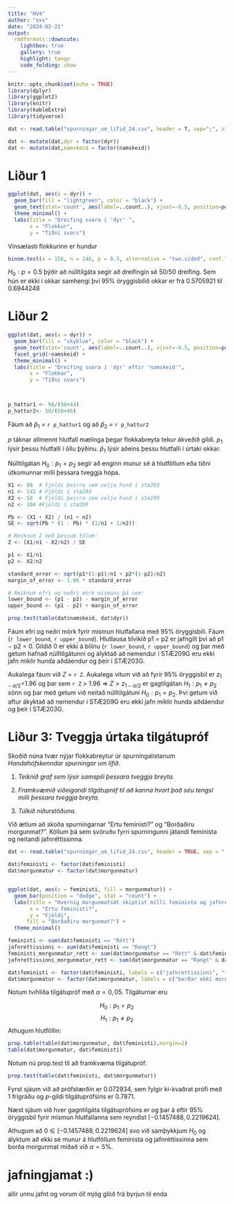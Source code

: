 ```yaml
---
title: "HV4"
author: "xxx"
date: "2024-02-21"
output:
  rmdformats::downcute:
    lightbox: true
    gallery: true
    highlight: tango
    code_folding: show
---
```


```r
knitr::opts_chunk$set(echo = TRUE)
library(dplyr)
library(ggplot2)
library(knitr)
library(kableExtra)
library(tidyverse)
```

```r
dat <- read.table("spurningar_um_lifid_24.csv", header = T, sep=";", stringsAsFactors= T)

dat <- mutate(dat,dyr = factor(dyr))
dat <- mutate(dat,namskeid = factor(namskeid))
```
# Liður 1
```r
ggplot(dat, aes(x = dyr)) + 
  geom_bar(fill = "lightgreen", color = "black") +
  geom_text(stat='count', aes(label=..count..), vjust=-0.5, position=position_stack(vjust=0.5)) +
  theme_minimal() + 
  labs(title = "Dreifing svara í 'dyr' ",
       x = "Flokkur", 
       y = "Tíðni svars")
```

Vinsælasti flokkurinn er hundur

```r

binom.test(x = 156, n = 246, p = 0.5, alternative = "two.sided", conf.level = 0.95)

```


$H_0 : p = 0.5$ þýðir að núlltilgáta segir að dreifingin sé 50/50 dreifing. Sem hún er ekki í okkar samhengi því 95% öryggisbilið okkar er frá 0.5705921 til 0.6944248

# Liður 2

```r
ggplot(dat, aes(x = dyr)) +
  geom_bar(fill = "skyblue", color = "black") +
  geom_text(stat='count', aes(label=..count..), vjust=-0.5, position=position_stack(vjust=0.5)) +
  facet_grid(~namskeid) +
  theme_minimal() +
  labs(title = "Dreifing svara í 'dýr' eftir 'namskeid'",
       x = "Flokkar",
       y = "Tíðni svars")



p_hattur1 <- 98/(98+44)
p_hattur2<- 58/(58+46)
```
Fáum að $\hat{p}_1$ = `r p_hattur1`
og að $\hat{p}_2$ = `r p_hattur2`


$p$ táknar allmennt hlutfall mælinga þegar flokkabreyta tekur ákveðið gildi.
$p_1$ lýsir þessu hlutfalli í öllu þýðinu.
$\hat{p}_1$ lýsir aðeins þessu hlutfalli í úrtaki okkar.

Núlltilgátan $H_0 : p_1 = p_2$ segir að enginn munur sé á hlutföllum eða tíðni útkomunnar milli þessara tveggja hópa.

```r
X1 <- 98  # Fjöldi þeirra sem velja hund í stæ203
n1 <- 142 # Fjöldi í stæ203
X2 <- 58  # Fjöldi þeirra sem velja hund í stæ209
n2 <- 104 #Fjöldi í stæ209

Pb <- (X1 + X2) / (n1 + n2)
SE <- sqrt(Pb * (1 - Pb) * (1/n1 + 1/n2))

# Reiknum Z með þessum tölum:
Z <- (X1/n1 - X2/n2) / SE

p1 <- X1/n1 
p2 <- X2/n2

standard_error <- sqrt(p1*(1-p1)/n1 + p2*(1-p2)/n2)
margin_of_error <- 1.96 * standard_error

# Reiknum efri og neðri mörk mismuns þá sem:
lower_bound <- (p1 - p2) - margin_of_error
upper_bound <- (p1 - p2) + margin_of_error

prop.test(table(dat$namskeid, dat$dyr))
```
Fáum efri og neðri mörk fyrir mismun hlutfallana með 95% öryggisbili. Fáum (`r lower_bound`, `r upper_bound`). Hlutlausa tilvikið p1 = p2 er jafngilt því að p1 − p2 = 0. Gildið 0 er
ekki á bilinu (`r lower_bound`, `r upper_bound`) og þar með getum hafnað núlltilgátunni og ályktað að nemendur í STÆ209G eru ekki jafn miklir hunda aðdáendur og þeir í STÆ203G.

Aukalega fáum við $Z$ = `r Z`. Aukalega vitum við að fyrir 95% öryggisbil er $z_{1-\alpha/2}$=1.96 og þar sem `r Z` > 1.96  => $Z > z_{1-\alpha/2}$  er gagtilgátan $H_1 : p_1 \neq p_2$  sönn og þar með getum við neitað núlltilgátuni $H_0 : p_1 = p_2$. Því getum við aftur ákyktað að nemendur í STÆ209G eru ekki jafn miklir hunda aðdáendur og þeir í STÆ203G.


# Liður 3: Tveggja úrtaka tilgátupróf
Skoðið núna tvær nýjar flokkabreytur úr spurningalistanum *Handahófskenndar spurningar um lífið*.

 1. *Teiknið graf sem lýsir samspili þessara tveggja breyta.*
 
 2. *Framkvæmið viðeigandi tilgátupróf til að kanna hvort það séu tengsl milli þessara tveggja breyta.*
 
 3. *Túlkið niðurstöðuna.*
 
 Við ætlum að skoða spurningarnar "Ertu feministi?" og "Borðaðiru morgunmat?". Köllum þá sem svöruðu fyrri spurningunni játandi feminista og neitandi jafnréttissinna. 
 
```r
dat <- read.table("spurningar_um_lifid_24.csv", header = TRUE, sep = ";", dec = ",", stringsAsFactors = T)

dat$feministi <- factor(dat$feministi)
dat$morgunmatur <- factor(dat$morgunmatur)


ggplot(dat, aes(x = feministi, fill = morgunmatur)) +
  geom_bar(position = "dodge", stat = "count") +
  labs(title = "Hvernig morgunmatsát skiptist milli feminista og jafnréttissinna",
       x = "Ertu feministi?",
       y = "Fjöldi",
      fill = "Borðaðiru morgunmat?") +
  theme_minimal()
```

```r
feministi <- sum(dat$feministi == "Rétt")
jafnrettissinni <- sum(dat$feministi == "Rangt")
feministi_morgunmatur_rett <- sum(dat$morgunmatur == "Rétt" & dat$feministi == "Rétt")
jafnrettissinni_morgunmatur_rett <- sum(dat$morgunmatur == "Rangt" & dat$feministi == "Rétt")

dat$feministi <- factor(dat$feministi, labels = c("jafnrettissinni", "feministi"))
dat$morgunmatur <- factor(dat$morgunmatur, labels = c("borðar ekki morgunmat", "borðar morgunmat"))

```


Notum tvíhliða tilgátupróf með $\alpha = 0,05$. Tilgáturnar eru

$$H_0: p_1 = p_2$$
$$H_1: p_1 \neq p_2$$
Athugum hlutföllin:

```r
prop.table(table(dat$morgunmatur, dat$feministi),margin=2)
table(dat$morgunmatur, dat$feministi)
```

Notum nú prop.test til að framkvæma tilgátupróf:

```r
prop.test(table(dat$feministi, dat$morgunmatur))

```

Fyrst sjáum við að prófstærðin er $0.072934$, sem fylgir kí-kvaðrat prófi með $1$ frígráðu og $p$-gildi tilgátuprófsins er $0.7871$.

Næst sjáum við hver gagntilgáta tilgátuprófsins er og þar á eftir $95\%$ öryggisbil fyrir mismun hlutfallanna sem reyndist $[-0.1457488,   0.2219624]$.

Athugum að $0 \in [-0.1457488,   0.2219624]$ svo við samþykkjum $H_0$ og ályktum að ekki sé munur á hlutföllum feminista og jafnréttissinna sem borða morgunmat miðað við $\alpha = 5 \%$.


# jafningjamat :)

allir unnu jafnt og vorum öll mjög glöð frá byrjun til enda
